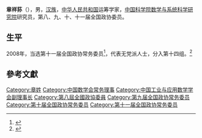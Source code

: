 '''章祥荪'''（{{bd|1943年||}}），男，[[汉族|汉族]]，[[中华人民共和国|中华人民共和国]]运筹学家，[[中国科学院数学与系统科学研究院|中国科学院数学与系统科学研究院]]研究员，第八、九、十、十一届全国政协委员。

== 生平 ==
2008年，当选第十一届全国政协常务委员<ref name="第十一届全国政协委员名单">{{cite news|title=第十一届全国政协委员名单|url=http://www.indaa.com.cn/zt/2009qglh/zxzs/200903/t20090303_127573.html|accessdate=2013-04-09|newspaper=新华社北京1月25日电 中国人民政治协商会议第十一届全国委员会委员名单(共2237人，2008年1月25日政协第十届全国委员会常务委员会第二十次会议通过)|date=2008年1月25日|deadurl=yes|archiveurl=https://web.archive.org/web/20130928014403/http://www.indaa.com.cn/zt/2009qglh/zxzs/200903/t20090303_127573.html|archivedate=2013年9月28日}}</ref>，代表无党派人士，分入第十四组。<ref name="全国政协信息-章祥荪">{{cite news|title=全国政协信息-章祥荪|url=http://www.cppcc.gov.cn/CMS/wylibary/showJcwyxtInfoWylibary.action?tabJcwyxt.guid=11W0005270&wytype=wjwy|accessdate=2013-04-11|newspaper=全国政协委员会|archive-date=2019-06-15|archive-url=https://web.archive.org/web/20190615131858/http://www.cppcc.gov.cn/CMS/wylibary/showJcwyxtInfoWylibary.action?tabJcwyxt.guid=11W0005270&wytype=wjwy|dead-url=no}}</ref>

== 參考文獻 ==
{{reflist}}

{{中国政治人物小作品}}
{{中国数学会第八届理事会}}

{{Authority control}}
{{DEFAULTSORT:Zhang章}}
[[Category:章姓|Category:章姓]]
[[Category:中国数学会常务理事|Category:中国数学会常务理事]]
[[Category:中国工业与应用数学学会副理事长|Category:中国工业与应用数学学会副理事长]]
[[Category:第八屆全國政協委員|Category:第八屆全國政協委員]]
[[Category:第九届全国政协常务委员|Category:第九届全国政协常务委员]]
[[Category:第十届全国政协常务委员|Category:第十届全国政协常务委员]]
[[Category:第十一届全国政协常务委员|Category:第十一届全国政协常务委员]]
